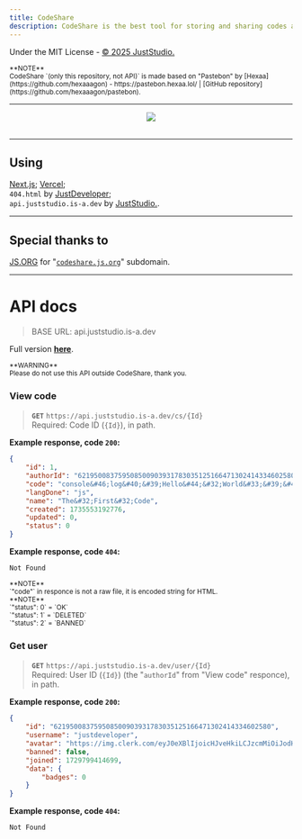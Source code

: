 ```yaml
---
title: CodeShare
description: CodeShare is the best tool for storing and sharing codes and text, aka paste tool.
---
```


Under the MIT License - <a href="https://github.com/JustStudio7/CodeShare/blob/main/LICENSE">© 2025 JustStudio.</a><br/>

<small>
**NOTE**<br/>
CodeShare `(only this repository, not API)` is made based on "Pastebon" by [Hexaa](https://github.com/hexaaagon) - https://pastebon.hexaa.lol/ | [GitHub repository](https://github.com/hexaaagon/pastebon).<br/>
</small>

-------------

<a href="https://codeshare.js.org/">
        <div align="center">
                <picture>
                        <img src="https://socialify.git.ci/JustStudio7/CodeShare/image?custom_description=https%3A%2F%2Fcodeshare.js.org%2F&description=1&font=Jost&forks=1&issues=1&language=1&logo=https%3A%2F%2Fimg.juststudio.is-a.dev%2Fcs%2Flogo.png&name=1&pattern=Transparent&stargazers=1&theme=Auto"/>
                </picture>
                <br/>
                <br/>
        </div>
</a>

-------------
## Using
[Next.js](https://nextjs.org/); [Vercel](https://vercel.com/);<br/>
`404.html` by <a href="https://justdeveloper.is-a.dev/">JustDeveloper</a>;<br/>
`api.juststudio.is-a.dev` by <a href="https://juststudio.is-a.dev/" title="JustStudio. - a System Development Studio">JustStudio.</a>.

-------------
## Special thanks to
<a href="https://js.org/" title="JS.ORG - the JavaScript organization">JS.ORG</a> for "[`codeshare.js.org`](https://codeshare.js.org/)" subdomain.

-------------
# API docs
> BASE URL: api.juststudio.is-a.dev <br/>

Full version <a href="https://codeshare.js.org/docs/api-route" title="Docs - API Routes | CodeShare">**here**</a>.

<small>
**WARNING**<br/>
Please do not use this API outside CodeShare, thank you.<br/>
</small>

### View code
> **`GET`** `https://api.juststudio.is-a.dev/cs/{Id}`<br/>
> Required: Code ID (`{Id}`), in path.<br/>

**Example response, code `200`:**
```json
{
    "id": 1,
    "authorId": "621950083759508500903931783035125166471302414334602580",
    "code": "console&#46;log&#40;&#39;Hello&#44;&#32;World&#33;&#39;&#41;",
    "langDone": "js",
    "name": "The&#32;First&#32;Code",
    "created": 1735553192776,
    "updated": 0,
    "status": 0
}
```
**Example response, code `404`:**
```
Not Found
```
<small>
**NOTE**<br/>
`"code"` in responce is not a raw file, it is encoded string for HTML.<br/>
</small>

<small>
**NOTE**<br/>
`"status": 0` = `OK`<br/>
`"status": 1` = `DELETED`<br/>
`"status": 2` = `BANNED`
</small>

### Get user
> **`GET`** `https://api.juststudio.is-a.dev/user/{Id}`<br/>
> Required: User ID (`{Id}`) (the "`authorId`" from "View code" responce), in path.<br/>

**Example response, code `200`:**
```json
{
    "id": "621950083759508500903931783035125166471302414334602580",
    "username": "justdeveloper",
    "avatar": "https://img.clerk.com/eyJ0eXBlIjoicHJveHkiLCJzcmMiOiJodHRwczovL2ltYWdlcy5jbGVyay5kZXYvb2F1dGhfZGlzY29yZC9pbWdfMm50amxFZXZ3clhIdXAwUUVPeFlpU3QwWTdwIn0",
    "banned": false,
    "joined": 1729799414699,
    "data": {
        "badges": 0
    }
}
```
**Example response, code `404`:**
```
Not Found
```

